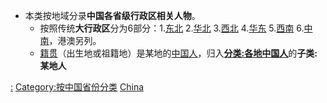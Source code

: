 {{Commons category|People of China by province}}

* 本类按地域分录'''中国各省级行政区相关人物'''。
** 按照传统'''大行政区'''分为6部分：1.[[中国东北地区|东北]] 2.[[华北|华北]] 3.[[中国西北地区|西北]] 4.[[华东|华东]] 5.[[中国西南地区|西南]] 6.[[中南地区|中南]]，港澳另列。
** [[籍贯|籍贯]]（出生地或祖籍地）是某地的[[中国人|中国人]]，归入[[:分类:各地中国人|'''分类:各地中国人''']]的'''子类:某地人'''

[[Category:与中国相关的人物|:]]
[[Category:按中国省份分类|Category:按中国省份分类]]
[[Category:依一級行政區劃分的人物|China]]